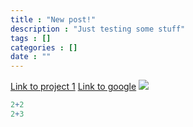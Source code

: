 ```yaml
---
title : "New post!"
description : "Just testing some stuff"
tags : []
categories : []
date : ""
---
```

[Link to project 1](/project/project1/)
[Link to google](https://www.google.com)
![](/post/2021-05-07-new-post_files/fullsizeoutput_991.jpeg)

```r
2+2
2+3


```

